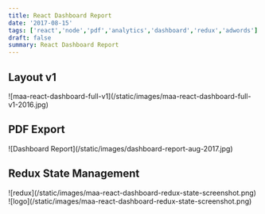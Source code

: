```yaml
---
title: React Dashboard Report
date: '2017-08-15'
tags: ['react','node','pdf','analytics','dashboard','redux','adwords']
draft: false
summary: React Dashboard Report
---
```


## Layout v1

<div className="flex flex-wrap -mx-2 overflow-auto xl:-mx-2">
  <div className="my-1 px-2 w-full overflow-hidden xl:my-1 xl:px-2">
    ![maa-react-dashboard-full-v1](/static/images/maa-react-dashboard-full-v1-2016.jpg)
  </div>
</div>

## PDF Export

<div className="flex flex-wrap -mx-2 overflow-auto xl:-mx-2">
  <div className="my-1 px-2 w-full overflow-hidden xl:my-1 xl:px-2">
    ![Dashboard Report](/static/images/dashboard-report-aug-2017.jpg)
  </div>
</div>

## Redux State Management

<div className="flex flex-wrap -mx-2 overflow-auto xl:-mx-2">
  <div className="my-1 px-2 w-full overflow-hidden xl:my-1 xl:px-2">
    ![redux](/static/images/maa-react-dashboard-redux-state-screenshot.png)
  </div>
  <div className="my-1 px-2 w-full overflow-hidden xl:my-1 xl:px-2">
    ![logo](/static/images/maa-react-dashboard-redux-state-screenshot.png)
  </div>
</div>
